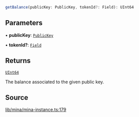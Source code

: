 ```ts
getBalance(publicKey: PublicKey, tokenId?: Field): UInt64
```

## Parameters

• **publicKey**: [`PublicKey`](../../../classes/PublicKey.mdx)

• **tokenId?**: [`Field`](../../../classes/Field.mdx)

## Returns

[`UInt64`](../../../classes/UInt64.mdx)

The balance associated to the given public key.

## Source

[lib/mina/mina-instance.ts:179](https://github.com/o1-labs/o1js/blob/fd7bd4b02f4f7cc1057cd423261d70c22275763a/src/lib/mina/mina-instance.ts#L179)
